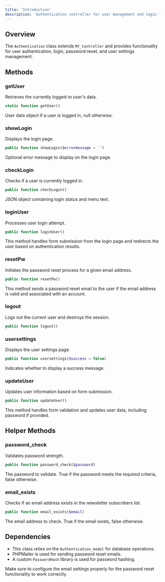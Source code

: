 ```yaml
---
title: 'Introduction'
description: 'Authentication controller for user management and login functionality'
---
```


## Overview

The `Authentication` class extends `MY_Controller` and provides functionality for user authentication, login, password reset, and user settings management.

## Methods

### getUser

Retrieves the currently logged-in user's data.

```php
static function getUser()
```

<ResponseField name="Returns" type="object|null">
  User data object if a user is logged in, null otherwise.
</ResponseField>

### showLogin

Displays the login page.

```php
public function showLogin($errormessage = '')
```

<Param name="errormessage" type="string">
  Optional error message to display on the login page.
</Param>

### checkLogin

Checks if a user is currently logged in.

```php
public function checkLogin()
```

<ResponseField name="Returns" type="json">
  JSON object containing login status and menu text.
</ResponseField>

### loginUser

Processes user login attempt.

```php
public function loginUser()
```

<Note>
  This method handles form submission from the login page and redirects the user based on authentication results.
</Note>

### resetPw

Initiates the password reset process for a given email address.

```php
public function resetPw()
```

<Note>
  This method sends a password reset email to the user if the email address is valid and associated with an account.
</Note>

### logout

Logs out the current user and destroys the session.

```php
public function logout()
```

### usersettings

Displays the user settings page.

```php
public function usersettings($success = false)
```

<Param name="success" type="boolean">
  Indicates whether to display a success message.
</Param>

### updateUser

Updates user information based on form submission.

```php
public function updateUser()
```

<Note>
  This method handles form validation and updates user data, including password if provided.
</Note>

## Helper Methods

### password_check

Validates password strength.

```php
public function password_check($password)
```

<Param name="password" type="string">
  The password to validate.
</Param>

<ResponseField name="Returns" type="boolean">
  True if the password meets the required criteria, false otherwise.
</ResponseField>

### email_exists

Checks if an email address exists in the newsletter subscribers list.

```php
public function email_exists($email)
```

<Param name="email" type="string">
  The email address to check.
</Param>

<ResponseField name="Returns" type="boolean">
  True if the email exists, false otherwise.
</ResponseField>

## Dependencies

- This class relies on the `Authentication_model` for database operations.
- PHPMailer is used for sending password reset emails.
- A custom `PasswordHash` library is used for password hashing.

<Note>
  Make sure to configure the email settings properly for the password reset functionality to work correctly.
</Note>